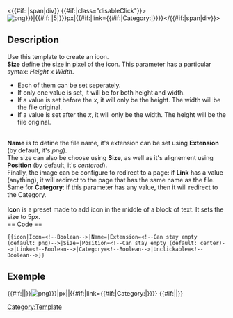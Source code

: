 <includeonly><!--
--><{{#if: {{{Icon}}}|span|div}} {{#if:{{{Unclickable}}}|class="disableClick"}}>[[File:{{{Name}}}.{{{Extension|png}}}|{{#if: {{{Icon}}}|5|{{{Size}}}}}}px|{{{Position|center}}}{{#if:{{{Link|}}}|link={{#if:{{{Category|}}}|Category:|}}{{{Link}}}}}]]</{{#if:{{{Icon}}}|span|div}}><!--
--></includeonly>

<noinclude>
== Description ==
Use this template to create an icon. <br />
'''Size''' define the size in pixel of the icon. This parameter has a particular syntax: ''Height'' x ''Width''.<br />
<ul>
<li> Each of them can be set seperately.</li>
<li> If only one value is set, it will be for both height and width.</li>
<li> If a value is set before the ''x'', it will only be the height. The width will be the file original.</li>
<li> If a value is set after the ''x'', it will only be the width. The height will be the file original.</li>
</ul>
<br />
'''Name''' is to define the file name, it's extension can be set using '''Extension''' (by default, it's ''png'').<br />
The size can also be choose using '''Size''', as well as it's alignement using '''Position''' (by default, it's ''centered'').<br />
Finally, the image can be configure to redirect to a page: if '''Link''' has a value (anything), it will redirect to the page that has the same name as the file. Same for '''Category''': if this parameter has any value, then it will redirect to the Category.<br />
<br />
'''Icon''' is a preset made to add icon in the middle of a block of text. It sets the size to 5px.<br />
== Code ==
<pre>
{{icon|Icon=<!--Boolean-->|Name=|Extension=<!--Can stay empty (default: png)-->|Size=|Position=<!--Can stay empty (default: center)-->|Link=<!--Boolean-->|Category=<!--Boolean-->|Unclickable=<!--Boolean-->}}
</pre>

== Exemple ==
{{Icon|Name=Dialogue-Celica-Icon|Size=200x400|Position=left|Unclickable=1}}

[[Category:Template]]
</noinclude>

<includeonly>{{#if:{{{Unclickable}}}||<span class="disableClick">}}[[File:{{{Name}}}.{{{Extension|png}}}|{{{Size|40}}}px|{{{Position|}}}|{{#if:{{{Link|}}}|link={{#if:{{{Category}}}|Category:|}}{{{Link}}}}}]] {{#if:{{{Unclickable}}}||</span>}}</includeonly>
<!--[[File:{{{Name}}}.{{{Extension|png}}}|{{{Size|40}}}px|{{{Position|}}}{{#if:{{{Link|}}}|link={{#if:{{{Category|}}}|Category:|}}{{{Name}}}}}]]
This is bugged. Keep it here just in case-->